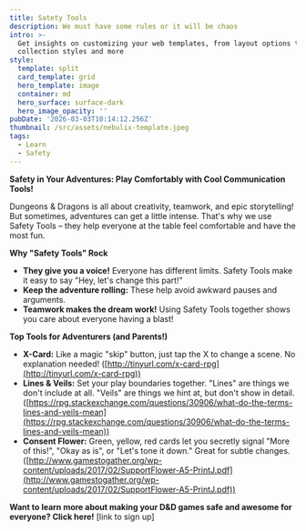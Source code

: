 ```yaml
---
title: Satety Tools
description: We must have some rules or it will be chaos
intro: >-
  Get insights on customizing your web templates, from layout options to
  collection styles and more
style:
  template: split
  card_template: grid
  hero_template: image
  container: md
  hero_surface: surface-dark
  hero_image_opacity: ''
pubDate: '2026-03-03T10:14:12.256Z'
thumbnail: /src/assets/nebulix-template.jpeg
tags:
  - Learn
  - Safety
---
```


**Safety in Your Adventures: Play Comfortably with Cool Communication Tools!** 

Dungeons & Dragons is all about creativity, teamwork, and epic storytelling!  But sometimes, adventures can get a little intense. That's why we use Safety Tools – they help everyone at the table feel comfortable and have the most fun. 

**Why "Safety Tools" Rock**

* **They give you a voice!** Everyone has different limits. Safety Tools make it easy to say "Hey, let's change this part!" 
* **Keep the adventure rolling:** These help avoid awkward pauses and arguments.
* **Teamwork makes the dream work!** Using Safety Tools together shows you care about everyone having a blast!

**Top Tools for Adventurers (and Parents!)**

* **X-Card:** Like a magic "skip" button, just tap the X to change a scene. No explanation needed!  ([http://tinyurl.com/x-card-rpg](http://tinyurl.com/x-card-rpg))
* **Lines & Veils:** Set your play boundaries together. "Lines" are things we don't include at all. "Veils" are things we hint at, but don't show in detail. ([https://rpg.stackexchange.com/questions/30906/what-do-the-terms-lines-and-veils-mean](https://rpg.stackexchange.com/questions/30906/what-do-the-terms-lines-and-veils-mean))
* **Consent Flower:** Green, yellow, red cards let you secretly signal "More of this!", "Okay as is", or "Let's tone it down." Great for subtle changes. ([http://www.gamestogather.org/wp-content/uploads/2017/02/SupportFlower-A5-PrintJ.pdf](http://www.gamestogather.org/wp-content/uploads/2017/02/SupportFlower-A5-PrintJ.pdf))

**Want to learn more about making your D&D games safe and awesome for everyone? Click here!** [link to sign up]

